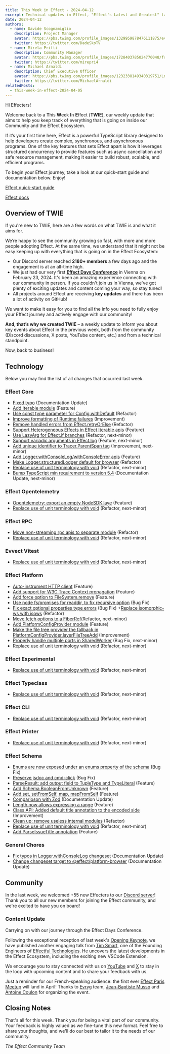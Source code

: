 ```yaml
---
title: This Week in Effect - 2024-04-12
excerpt: Technical updates in Effect, "Effect's Latest and Greatest" talk by Tim Smart & Upcoming Event.
date: 2024-04-12
authors:
  - name: Davide Scognamiglio
    description: Project Manager
    avatar: https://pbs.twimg.com/profile_images/1329959878476111875/evHG8VX6_400x400.jpg
    twitter: https://twitter.com/DadeSkoTV
  - name: Mirela Prifti
    description: Community Manager
    avatar: https://pbs.twimg.com/profile_images/1728403785024770048/frKphayT_400x400.jpg
    twitter: https://twitter.com/mirepri4
  - name: Michael Arnaldi
    description: Chief Executive Officer
    avatar: https://pbs.twimg.com/profile_images/1232338149340319751/Ln9nNWyk_400x400.jpg
    twitter: https://twitter.com/MichaelArnaldi
relatedPosts:
  - this-week-in-effect-2024-04-05
---
```


Hi Effecters! 

Welcome back to a **T**his **W**eek **I**n **E**ffect (**TWIE**), our weekly update that aims to help you keep track of everything that is going on inside our Community and the Effect Ecosystem.

If it’s your first time here, Effect is a powerful TypeScript library designed to help developers create complex, synchronous, and asynchronous programs. One of the key features that sets Effect apart is how it leverages structured concurrency to provide features such as async cancellation and safe resource management, making it easier to build robust, scalable, and efficient programs.

To begin your Effect journey, take a look at our quick-start guide and documentation below. Enjoy!

[Effect quick-start guide](/docs/quickstart)

[Effect docs](/docs/introduction)

## Overview of TWIE

If you're new to TWIE, here are a few words on what TWIE is and what it aims for.

We’re happy to see the community growing so fast, with more and more people adopting Effect. At the same time, we understand that it might not be easy keeping up with everything that is going on in the Effect Ecosystem:

- Our Discord server reached **2180+ members** a few days ago and the engagement is at an all-time high.
- We just had our very first **[Effect Days Conference](/events/effect-days)** in Vienna on February 23, 2024. It's been an amazing experience connecting with our community in person. If you couldn't join us in Vienna, we've got plenty of exciting updates and content coming your way, so stay tuned!
- All projects around Effect are receiving **key updates** and there has been a lot of activity on GitHub!

We want to make it easy for you to find all the info you need to fully enjoy your Effect journey and actively engage with our community!

**And, that’s why we created TWIE** – a weekly update to inform you about key events about Effect in the previous week, both from the community (Discord discussions, X posts, YouTube content, etc.) and from a technical standpoint.

Now, back to business!

## Technology

Below you may find the list of all changes that occurred last week.

### Effect Core
+ [Fixed typo](https://github.com/Effect-TS/effect/pull/2448) (Documentation Update)
+ [Add Iterable module](https://github.com/Effect-TS/effect/pull/2415) (Feature)
+ [Use const type parameter for Config.withDefault](https://github.com/Effect-TS/effect/pull/2460) (Refactor)
+ [Improve formatting of Runtime failures](https://github.com/Effect-TS/effect/pull/2461) (Improvement)
+ [Remove handled errors from Effect.retryOrElse](https://github.com/Effect-TS/effect/pull/2462) (Refactor)
+ [Support Heterogeneous Effects in Effect Iterable apis](https://github.com/Effect-TS/effect/pull/2438) (Feature)
+ [Use LazyArg for Effect.if branches](https://github.com/Effect-TS/effect/pull/2451) (Refactor, next-minor)
+ [Support variadic arguments in Effect.log](https://github.com/Effect-TS/effect/pull/2452) (Feature, next-minor)
+ [Add unique identifier to Tracer.ParentSpan tag](https://github.com/Effect-TS/effect/pull/2459) (Improvement, next-minor)
+ [Add Logger.withConsoleLog/withConsoleError apis](https://github.com/Effect-TS/effect/pull/2473) (Feature)
+ [Make Logger.structuredLogger default for browser](https://github.com/Effect-TS/effect/pull/2466) (Refactor)
+ [Replace use of unit terminology with void](https://github.com/Effect-TS/effect/pull/2476) (Refactor, next-minor)
+ [Bump TypeScript min requirement to version 5.4](https://github.com/Effect-TS/effect/commit/cec465cc7a79721bfda164b163a8c8f44ce2efc1) (Documentation Update, next-minor)

### Effect Opentelemetry
+ [Opentelemetry: export an empty NodeSDK laye](https://github.com/Effect-TS/effect/pull/2433) (Feature)
+ [Replace use of unit terminology with void](https://github.com/Effect-TS/effect/pull/2476) (Refactor, next-minor)


### Effect RPC
+ [Move non-streaming rpc apis to separate module](https://github.com/Effect-TS/effect/pull/2455) (Refactor)
+ [Replace use of unit terminology with void](https://github.com/Effect-TS/effect/pull/2476) (Refactor, next-minor)

### Evvect Vitest
+ [Replace use of unit terminology with void](https://github.com/Effect-TS/effect/pull/2476) (Refactor, next-minor)


### Effect Platform
+ [Auto-instrument HTTP client](https://github.com/Effect-TS/effect/pull/2450) (Feature)
+ [Add support for W3C Trace Context propagation](https://github.com/Effect-TS/effect/pull/2445) (Feature)
+ [Add force option to FileSystem.remove](https://github.com/Effect-TS/effect/pull/2427) (Feature) 
+ [Use node fs/promises for readdir, to fix recursive option](https://github.com/Effect-TS/effect/pull/2458) (Bug Fix)
+ [Fix exact optional properties type errors](https://github.com/Effect-TS/effect/pull/2463) (Bug Fix)
+[Replace isomorphic-ws with isows](https://github.com/Effect-TS/effect/pull/2469) (Refactor)
+ [Move fetch options to a FiberRef](https://github.com/Effect-TS/effect/pull/2467)(Refactor, next-minor)
+ [Add PlatformConfigProvider module](https://github.com/Effect-TS/effect/pull/2477) (Feature)
+ [Make the file tree provider the fallback in PlatformConfigProvider.layerFileTreeAdd](https://github.com/Effect-TS/effect/pull/2479) (Improvement)
+ [Properly handle multiple ports in SharedWorker](https://github.com/Effect-TS/effect/pull/2468) (Bug Fix, next-minor)
+ [Replace use of unit terminology with void](https://github.com/Effect-TS/effect/pull/2476) (Refactor, next-minor)

### Effect Experimental
+ [Replace use of unit terminology with void](https://github.com/Effect-TS/effect/pull/2476) (Refactor, next-minor)

### Effect Typeclass
+ [Replace use of unit terminology with void](https://github.com/Effect-TS/effect/pull/2476) (Refactor, next-minor)

### Effect CLI
+ [Replace use of unit terminology with void](https://github.com/Effect-TS/effect/pull/2476) (Refactor, next-minor)

### Effect Printer
+ [Replace use of unit terminology with void](https://github.com/Effect-TS/effect/pull/2476) (Refactor, next-minor)


### Effect Schema
+ [Enums are now exposed under an enums property of the schema](https://github.com/Effect-TS/effect/pull/2442) (Bug Fix)
+ [Preserve jsdoc and cmd-click](https://github.com/Effect-TS/effect/pull/2436) (Bug Fix)
+ [ParseResult: add output field to TupleType and TypeLiteral](https://github.com/Effect-TS/effect/pull/2446) (Feature)
+ [Add Schema.BooleanFromUnknown](https://github.com/Effect-TS/effect/pull/2453) (Feature)
+ [Add set, setFromSelf, map, mapFromSelf](https://github.com/Effect-TS/effect/pull/2456) (Feature)
+ [Comparioson with Zod](https://github.com/Effect-TS/effect/pull/2430) (Documentation Update)
+ [Length now allows expressing a range](https://github.com/Effect-TS/effect/pull/2465) (Feature)
+ [Class API: Added default title annotation to the encoded side](https://github.com/Effect-TS/effect/pull/2471) (Improvement)
+ [Clean up: remove useless internal modules](https://github.com/Effect-TS/effect/pull/2481) (Refactor)
+ [Replace use of unit terminology with void](https://github.com/Effect-TS/effect/pull/2476) (Refactor, next-minor)
+ [Add ParseIssueTitle annotation](https://github.com/Effect-TS/effect/pull/2483) (Feature)

### General Chores 
+ [Fix typos in Logger.withConsoleLog changeset](https://github.com/Effect-TS/effect/pull/2474) (Documentation Update)
+ [Change changeset target to @effect/platform-browser](https://github.com/Effect-TS/effect/pull/2475) (Documentation Update)


## Community

In the last week, we welcomed +55 new Effecters to our [Discord server](https://discord.gg/effect-ts)! Thank you to all our new members for joining the Effect community, and we're excited to have you on board!

### Content Update

Carrying on with our journey through the Effect Days Conference. 

Following the exceptional reception of last week's [Opening Keynote](https://www.youtube.com/watch?reload=9&v=PxIBWjiv3og), we have published another engaging talk from [Tim Smart](https://twitter.com/tim_smart), one of the Founding Engineers of [Effectful Technologies](https://www.effectful.co/). He uncovers the latest developments in the Effect Ecosystem, including the exciting new VSCode Extension.

<YouTube url="https://www.youtube.com/embed/v9lUg6zlaRM?si=vvMT0tfbqA0rK-vc" />

We encourage you to stay connected with us on [YouTube](https://www.youtube.com/@effect-ts) and [X](https://twitter.com/EffectTS_) to stay in the loop with upcoming content and to share your feedback with us.


Just a reminder for our French-speaking audience: the first ever [Effect Paris Meetup](https://www.meetup.com/fr-FR/effect-paris/) will land in April! Thanks to [Evryg](https://www.evryg.com) team, [Jean-Baptiste Musso](https://twitter.com/jbmusso) and [Antoine Coulon](https://twitter.com/c9antoine) for organizing the event.

<Tweet id="1764621821184262629" />

## Closing Notes

That's all for this week. Thank you for being a vital part of our community. Your feedback is highly valued as we fine-tune this new format. Feel free to share your thoughts, and we'll do our best to tailor it to the needs of our community.

_The Effect Community Team_
